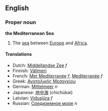 ==English==
===Proper noun===
'''the Mediterranean Sea'''

#The [[sea]] between [[Europe]] and [[Africa]].

====Translations====
*Dutch: [[Middellandse Zee]] ''f''
*Finnish: [[Välimeri]]
*French: [[Mer Mediterranée]] ''f'', [[Mediterranée]] ''f''
*Greek: [[Ανατολικής Μεσογείου]]
*German: [[Mittelmeer]] ''n''
*Japanese: [[地中海]] (chichūkai)
*Latvian: [[Vidusjūra]] ''f''
*Russian: [[Средиземное море]] ''n''